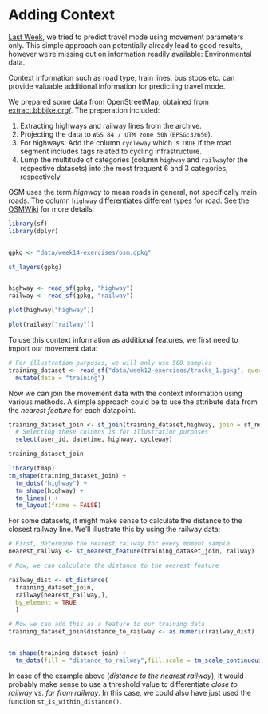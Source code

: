 # Adding Context {#sec-adding-context}


[Last Week](#sec-min-ex), we tried to predict travel mode using movement parameters only. This simple approach can potentially already lead to good results, however we're missing out on information readily available: Environmental data. 

Context information such as road type, train lines, bus stops etc. can provide valuable additional information for predicting travel mode. 

We prepared some data from OpenStreetMap, obtained from [extract.bbbike.org/](https://extract.bbbike.org/). The preperation included:

1. Extracting highways and railway lines from the archive. 
2. Projecting the data to `WGS 84 / UTM zone 50N` (`EPSG:32650 `). 
3. For highways: Add the column `cycleway` which is `TRUE` if the road segment includes tags related to cycling infrastructure.
4. Lump the multitude of categories (column `highway` and `railway`for the respective datasets) into the most frequent 6 and 3 categories, respectively

:::{.callout-note}

OSM uses the term *highway* to mean roads in general, not specifically main roads. The column `highway` differentiates different types for road. See the [OSMWiki](https://wiki.openstreetmap.org/wiki/Key:highway) for more details.


:::


```r
library(sf)
library(dplyr)


gpkg <- "data/week14-exercises/osm.gpkg"

st_layers(gpkg)


highway <- read_sf(gpkg, "highway")
railway <- read_sf(gpkg, "railway")
```


```r
plot(highway["highway"])
```


```r
plot(railway["railway"])
```


To use this context information as additional features, we first need to import our movement data:

```r
# For illustration purposes, we will only use 500 samples
training_dataset <- read_sf("data/week12-exercises/tracks_1.gpkg", query = "SELECT * FROM training LIMIT 500") |> 
  mutate(data = "training")
```


Now we can join the movement data with the context information using various methods. A simple approach could be to use the attribute data from the *nearest feature* for each datapoint. 

```r
training_dataset_join <- st_join(training_dataset,highway, join = st_nearest_feature) |> 
  # Selecting these columns is for illustration purposes
  select(user_id, datetime, highway, cycleway)

training_dataset_join

```

```r
library(tmap)
tm_shape(training_dataset_join) + 
  tm_dots("highway") +
  tm_shape(highway) +
  tm_lines() +
  tm_layout(frame = FALSE)
```


For some datasets, it might make sense to calculate the distance to the closest railway line. We'll illustrate this by using the railway data:


```r

# First, determine the nearest railway for every moment sample
nearest_railway <- st_nearest_feature(training_dataset_join, railway)

# Now, we can calculate the distance to the nearest feature

railway_dist <- st_distance(
  training_dataset_join, 
  railway[nearest_railway,], 
  by_element = TRUE
  )

# Now we can add this as a feature to our training data
training_dataset_join$distance_to_railway <- as.numeric(railway_dist)


tm_shape(training_dataset_join) +
  tm_dots(fill = "distance_to_railway",fill.scale = tm_scale_continuous(values = "-brewer.spectral"))

```


:::{.callout-note}


In case of the example above (*distance to the nearest railway*), it would probably make sense to use a threshold value to differentiate *close to railway* vs. *far from railway*. In this case, we could also have just used the function `st_is_within_distance()`.

:::
